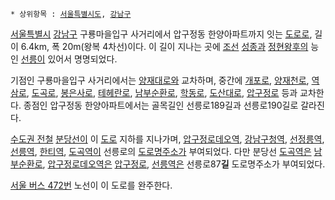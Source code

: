  * 상위항목 : [[서울특별시도]], [[강남구]]

{{{+1 宣陵路 / Seolleung-ro }}}

[[서울특별시]] [[강남구]] 구룡마을입구 사거리에서 압구정동 한양아파트까지 잇는 [[도로]]로, 길이 6.4km, 폭 20m(왕복 4차선)이다. 이 길이 지나는 곳에 [[조선]] [[성종]]과 [[정현왕후]]의 능인 [[선릉]]이 있어서 명명되었다.

기점인 구룡마을입구 사거리에서는 [[양재대로]]와 교차하며, 중간에 [[개포로]], [[양재천로]], [[역삼로]], [[도곡로]], [[봉은사로]], [[테헤란로]], [[남부순환로]], [[학동로]], [[도산대로]], [[압구정로]] 등과 교차한다. 종점인 압구정동 한양아파트에서는 골목길인 선릉로189길과 선릉로190길로 갈라진다.

[[수도권 전철]] [[분당선]]이 이 [[도로]] 지하를 지나가며, [[압구정로데오역]], [[강남구청역]], [[선정릉역]], [[선릉역]], [[한티역]], [[도곡역]]이 선릉로의 [[도로명주소]]가 부여되었다. 다만 분당선 [[도곡역]]은 [[남부순환로]], [[압구정로데오역]]은 [[압구정로]], [[선릉역]]은 선릉로87'''길''' 도로명주소가 부여되었다.

[[서울 버스 472]]번 노선이 이 도로를 완주한다.
